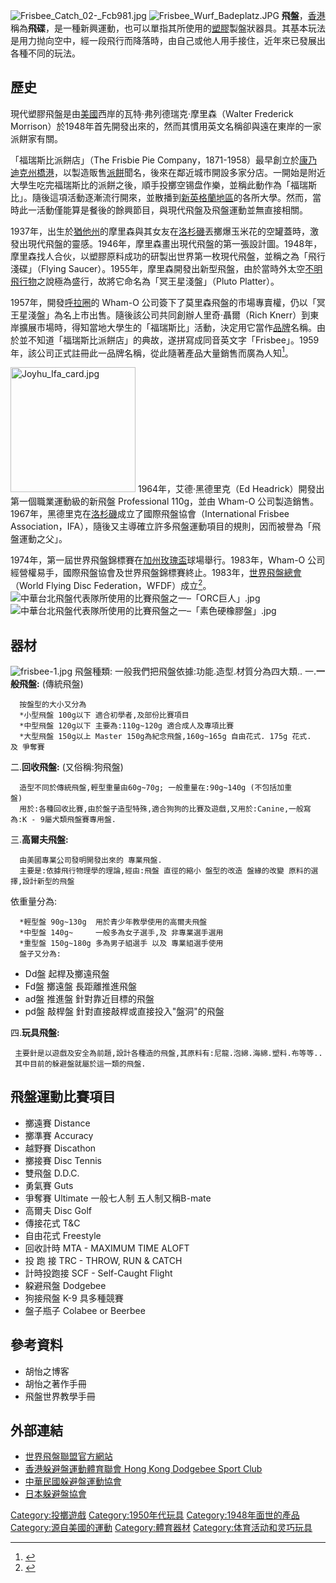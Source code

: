 {{multiple issues|
{{expand|time=2014-09-20T21:49:44+00:00}}
{{expert|time=2014-09-20T21:49:44+00:00}}
{{refimprove|time=2014-09-20T21:49:44+00:00}}
}}
{{About|一種運動競賽項目|'''飛盤'''的其他涵義|飛盤 (消歧義)}}
[[File:Frisbee_Catch_02-_Fcb981.jpg|thumb]]
[[File:Frisbee_Wurf_Badeplatz.JPG|thumb]]
'''飛盤'''，[[香港|香港]]稱為'''飛碟'''，是一種新興運動，也可以單指其所使用的[[塑膠|塑膠]]製盤狀器具。其基本玩法是用力抛向空中，經一段飛行而降落時，由自己或他人用手接住，近年來已發展出各種不同的玩法。

== 歷史 ==
現代塑膠飛盤是由[[美國|美國]]西岸的瓦特·弗列德瑞克·摩里森（Walter Frederick Morrison）於1948年首先開發出來的，然而其慣用英文名稱卻與遠在東岸的一家派餅家有關。

「福瑞斯比派餅店」（The Frisbie Pie Company，1871-1958）最早創立於[[康乃迪克州|康乃迪克州]][[橋港|橋港]]，以製造販售[[派餅|派餅]]聞名，後來在鄰近城市開設多家分店。一開始是附近大學生吃完福瑞斯比的派餅之後，順手投擲空锡盘作樂，並稱此動作為「福瑞斯比」。隨後這項活動逐漸流行開來，並散播到[[新英格蘭地區|新英格蘭地區]]的各所大學。然而，當時此一活動僅能算是餐後的餘興節目，與現代飛盤及飛盤運動並無直接相關。

1937年，出生於[[猶他州|猶他州]]的摩里森與其女友在[[洛杉磯|洛杉磯]]丟擲爆玉米花的空罐蓋時，激發出現代飛盤的靈感。1946年，摩里森畫出現代飛盤的第一張設計圖。1948年，摩里森找人合伙，以塑膠原料成功的研製出世界第一枚現代飛盤，並稱之為「飛行淺碟」（Flying Saucer）。1955年，摩里森開發出新型飛盤，由於當時外太空[[不明飛行物|不明飛行物]]之說極為盛行，故將它命名為「冥王星淺盤」（Pluto Platter）。

1957年，開發[[呼拉圈|呼拉圈]]的 Wham-O 公司簽下了莫里森飛盤的市場專賣權，仍以「冥王星淺盤」為名上市出售。隨後該公司共同創辦人里奇·聶爾（Rich Knerr）到東岸擴展市場時，得知當地大學生的「福瑞斯比」活動，決定用它當作[[品牌|品牌]]名稱。由於並不知道「福瑞斯比派餅店」的典故，遂拼寫成同音英文字「Frisbee」。1959年，該公司正式註冊此一品牌名稱，從此隨著產品大量銷售而廣為人知<ref>{{Cite web |url=http://www.wfdf.org/index.php?page=history%2Ffrisbee.htm |title=《The History of the Disc》，世界飛盤聯盟官方網站（英文） |access-date=2022-02-14 |archive-date=2020-11-28 |archive-url=https://web.archive.org/web/20201128105346/https://www.wfdf.org/index.php?page=history%2Ffrisbee.htm |dead-url=no }}</ref>。

[[File:Joyhu_Ifa_card.jpg|200px]]
1964年，艾德·黑德里克（Ed Headrick）開發出第一個職業運動級的新飛盤 Professional 110g，並由 Wham-O 公司製造銷售。1967年，黑德里克在[[洛杉磯|洛杉磯]]成立了國際飛盤協會（International Frisbee Association，IFA），隨後又主導確立許多飛盤運動項目的規則，因而被譽為「飛盤運動之父」。

1974年，第一屆世界飛盤錦標賽在[[加州|加州]][[玫瑰盃|玫瑰盃]]球場舉行。1983年，Wham-O 公司經營權易手，國際飛盤協會及世界飛盤錦標賽終止。1983年，[[世界飛盤總會|世界飛盤總會]]（World Flying Disc Federation，WFDF）成立<ref>{{Cite web |url=http://www.wfdf.org/index.php?page=history%2Ftimeline.htm |title=《TIMELINE OF EARLY HISTORY OF FLYING DISC PLAY (1871-1995)》，世界飛盤聯盟官方網站（英文） |access-date=2022-02-14 |archive-date=2020-08-15 |archive-url=https://web.archive.org/web/20200815082714/http://www.wfdf.org/index.php?page=history%2Ftimeline.htm |dead-url=yes }}</ref>。
[[File:中華台北飛盤代表隊所使用的比賽飛盤之一–「ORC巨人」.jpg|thumb]]
[[File:中華台北飛盤代表隊所使用的比賽飛盤之一–「素色硬橡膠盤」.jpg|thumb]]
== 器材 ==
[[File:frisbee-1.jpg|thumb]]
飛盤種類:
一般我們把飛盤依據:功能.造型.材質分為四大類..
一.'''一般飛盤:''' (傳統飛盤)
   按盤型的大小又分為 
   *小型飛盤 100g以下 適合初學者,及部份比賽項目
   *中型飛盤 120g以下 主要為:110g~120g 適合成人及專項比賽
   *大型飛盤 150g以上 Master 150g為紀念飛盤,160g~165g 自由花式. 175g 花式.及 爭奪賽
二.'''回收飛盤:''' (又俗稱:狗飛盤)
   造型不同於傳統飛盤,輕型重量由60g~70g; 一般重量在:90g~140g (不包括加重盤)			
   用於:各種回收比賽,由於盤子造型特殊,適合狗狗的比賽及遊戲,又用於:Canine,一般寫為:K - 9屬犬類飛盤賽專用盤.
三.'''高爾夫飛盤:'''
   由美國專業公司發明開發出來的 專業飛盤.
   主要是:依據飛行物理學的理論,經由:飛盤 直徑的縮小 盤型的改造 盤緣的改變 原料的選擇,設計新型的飛盤
依重量分為:
   *輕型盤 90g~130g  用於青少年教學使用的高爾夫飛盤
   *中型盤 140g~     一般多為女子選手,及 非專業選手選用
   *重型盤 150g~180g 多為男子組選手 以及 專業組選手使用
   盤子又分為:
*Dd盤 起桿及擲遠飛盤 
*Fd盤 擲遠盤 長距離推進飛盤
*ad盤 推進盤 針對靠近目標的飛盤
*pd盤 敲桿盤 針對直接敲桿或直接投入"盤洞"的飛盤 
四.'''玩具飛盤:'''
  主要針是以遊戲及安全為前題,設計各種造的飛盤,其原料有:尼龍.泡綿.海綿.塑料.布等等..
  其中目前的躲避盤就屬於這一類的飛盤.

== 飛盤運動比賽項目 ==
* 擲遠賽 Distance
* 擲準賽 Accuracy
* 越野賽 Discathon
* 擲接賽 Disc Tennis
* 雙飛盤 D.D.C.
* 勇氣賽 Guts
* 爭奪賽 Ultimate 一般七人制 五人制又稱B-mate
* 高爾夫 Disc Golf
* 傳接花式 T&C
* 自由花式 Freestyle
* 回收計時 MTA - MAXIMUM TIME ALOFT
* 投 跑 接 TRC - THROW, RUN & CATCH
* 計時投跑接 SCF - Self-Caught Flight
* 躱避飛盤 Dodgebee 
* 狗接飛盤 K-9 具多種競賽
* 盤子瓶子 Colabee or Beerbee

== 參考資料 ==
<references/>
*胡怡之博客
*胡怡之著作手冊
*飛盤世界教學手冊

== 外部連結 ==
* [http://www.wfdf.org/index.php 世界飛盤聯盟官方網站] {{Wayback|url=http://www.wfdf.org/index.php |date=20210410233120 }}
* [https://www.facebook.com/HongKongDodgebeeSportClub/ 香港躲避盤運動體育聯會 Hong Kong Dodgebee Sport Club ]
*[http://dodgebee.0lx.net/?ckattempt=1 中華民國躲避盤運動協會] {{Wayback|url=http://dodgebee.0lx.net/?ckattempt=1 |date=20190502185023 }}
*[https://web.archive.org/web/20160224021322/http://www.dbja.jp/main/index.php 日本躲避盤協會]

{{Authority control}}
[[Category:投擲遊戲|Category:投擲遊戲]]
[[Category:1950年代玩具|Category:1950年代玩具]]
[[Category:1948年面世的產品|Category:1948年面世的產品]]
[[Category:源自美國的運動|Category:源自美國的運動]]
[[Category:體育器材|Category:體育器材]]
[[Category:体育活动和灵巧玩具|Category:体育活动和灵巧玩具]]